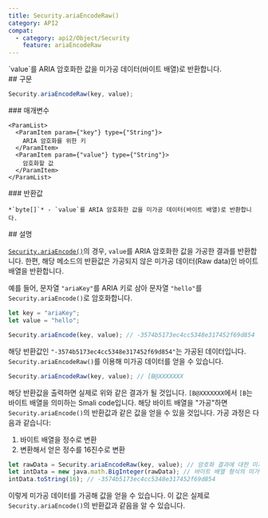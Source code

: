 ```yaml
---
title: Security.ariaEncodeRaw()
category: API2
compat:
  - category: api2/Object/Security
    feature: ariaEncodeRaw
---
```


<Section>
  `value`를 ARIA 암호화한 값을 미가공 데이터(바이트 배열)로 반환합니다.
</Section>
<Section>
  ## 구문

  ~~~js
  Security.ariaEncodeRaw(key, value);
  ~~~

  <Section>
    ### 매개변수

    <ParamList>
      <ParamItem param={"key"} type={"String"}>
        ARIA 암호화를 위한 키
      </ParamItem>
      <ParamItem param={"value"} type={"String"}>
        암호화할 값
      </ParamItem>
    </ParamList>
  </Section>
  <Section>
    ### 반환값

    *`byte[]`* - `value`를 ARIA 암호화한 값을 미가공 데이터(바이트 배열)로 반환합니다.
  </Section>
</Section>
<Section>
  ## 설명

  [`Security.ariaEncode()`](/api2/Security/ariaEncode)의 경우, `value`를 ARIA 암호화한 값을 가공한 결과를 반환합니다. 한편, 해당 메소드의 반환값은 가공되지
  않은 미가공 데이터(Raw data)인 바이트 배열을 반환합니다.

  예를 들어, 문자열 `"ariaKey"`를 ARIA 키로 삼아 문자열 `"hello"`를 `Security.ariaEncode()`로 암호화합니다.

  ~~~js
  let key = "ariaKey";
  let value = "hello";

  Security.ariaEncode(key, value); // -3574b5173ec4cc5348e317452f69d854
  ~~~

  해당 반환값인 `"-3574b5173ec4cc5348e317452f69d854"`는 가공된 데이터입니다. `Security.ariaEncodeRaw()`를 이용해 미가공 데이터를 얻을 수 있습니다.

  ~~~js
  Security.ariaEncodeRaw(key, value); // [B@XXXXXXX
  ~~~

  해당 반환값을 출력하면 실제로 위와 같은 결과가 될 것입니다. `[B@XXXXXXX`에서 `[B`는 바이트 배열을 의미하는 Smali code입니다. 해당 바이트 배열을 "가공"하면
  `Security.ariaEncode()`의 반환값과 같은 값을 얻을 수 있을 것입니다. 가공 과정은 다음과 같습니다:
  1. 바이트 배열을 정수로 변환
  2. 변환해서 얻은 정수를 16진수로 변환

  ~~~js
  let rawData = Security.ariaEncodeRaw(key, value); // 암호화 결과에 대한 미가공 데이터
  let intData = new java.math.BigInteger(rawData); // 바이트 배열 형식의 미가공 데이터를 정수로 변환
  intData.toString(16); // -3574b5173ec4cc5348e317452f69d854
  ~~~

  이렇게 미가공 데이터를 가공해 값을 얻을 수 있습니다. 이 값은 실제로 `Security.ariaEncode()`의 반환값과 같음을 알 수 있습니다.
</Section>